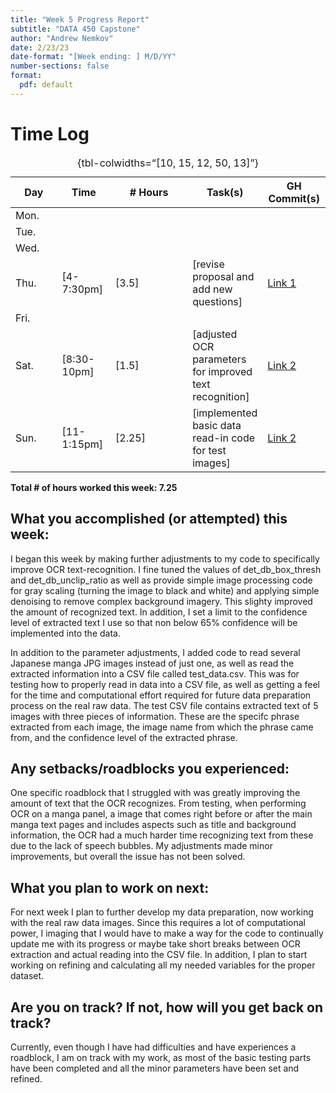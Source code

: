 ```yaml
---
title: "Week 5 Progress Report"
subtitle: "DATA 450 Capstone"
author: "Andrew Nemkov"
date: 2/23/23
date-format: "[Week ending: ] M/D/YY"
number-sections: false
format:
  pdf: default
---
```


# Time Log

| Day  | Time  | \# Hours | Task(s) | GH Commit(s) |
|------|-------|----------|---------|--------|
| Mon.  |  |  |  |  |
| Tue.  |  |  |  |  |
| Wed.  |  |  |  |  |
| Thu.  | [4-7:30pm] | [3.5] | [revise proposal and add new questions] | [Link 1](https://github.com/AndrewNemkov27/capstone/commit/1534299aa6d78ac3d098f9a877e343f4b47aacdd) |
| Fri.  |  |  |  |  |
| Sat.  | [8:30-10pm] | [1.5] | [adjusted OCR parameters for improved text recognition] | [Link 2](https://github.com/AndrewNemkov27/capstone/commit/9968bb6bedeb8b81526f43d15a67e6ad3d6109b4) |
| Sun.  | [11-1:15pm] | [2.25] | [implemented basic data read-in code for test images] | [Link 2](https://github.com/AndrewNemkov27/capstone/commit/9968bb6bedeb8b81526f43d15a67e6ad3d6109b4) |

: {tbl-colwidths="[10, 15, 12, 50, 13]"}

**Total \# of hours worked this week: 7.25**

## What you accomplished (or attempted) this week:

I began this week by making further adjustments to my code to specifically improve OCR text-recognition. I fine tuned the values of det_db_box_thresh and det_db_unclip_ratio as well as provide simple image processing code for gray scaling (turning the image to black and white) and applying simple denoising to remove complex background imagery. This slighty improved the amount of recognized text. In addition, I set a limit to the confidence level of extracted text I use so that non below 65% confidence will be implemented into the data.

In addition to the parameter adjustments, I added code to read several Japanese manga JPG images instead of just one, as well as read the extracted information into a CSV file called test_data.csv. This was for testing how to properly read in data into a CSV file, as well as getting a feel for the time and computational effort required for future data preparation process on the real raw data. The test CSV file contains extracted text of 5 images with three pieces of information. These are the specifc phrase extracted from each image, the image name from which the phrase came from, and the confidence level of the extracted phrase.

## Any setbacks/roadblocks you experienced:

One specific roadblock that I struggled with was greatly improving the amount of text that the OCR recognizes. From testing, when performing OCR on a manga panel, a image that comes right before or after the main manga text pages and includes aspects such as title and background information, the OCR had a much harder time recognizing text from these due to the lack of speech bubbles. My adjustments made minor improvements, but overall the issue has not been solved.

## What you plan to work on next:

For next week I plan to further develop my data preparation, now working with the real raw data images. Since this requires a lot of computational power, I imaging that I would have to make a way for the code to continually update me with its progress or maybe take short breaks between OCR extraction and actual reading into the CSV file. In addition, I plan to start working on refining and calculating all my needed variables for the proper dataset.

## Are you on track? If not, how will you get back on track?

Currently, even though I have had difficulties and have experiences a roadblock, I am on track with my work, as most of the basic testing parts have been completed and all the minor parameters have been set and refined.
